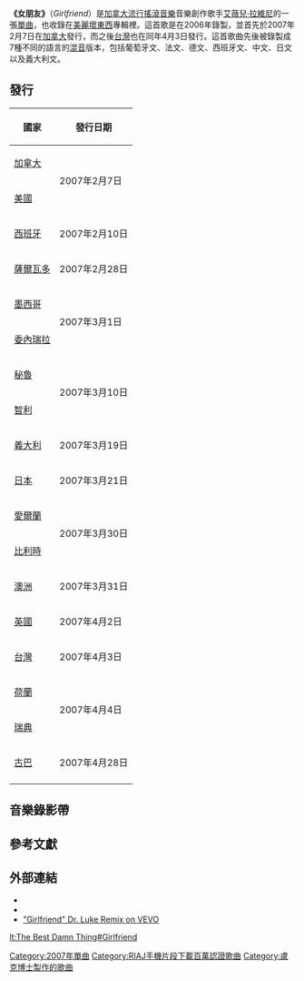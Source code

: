 {{noteTA
|G1=Show
|G2=Music
|G3=Avril Lavigne
}}
{{Infobox song
| name       = 女朋友
| original_name = Girlfriend
| language = en
| cover      = 
| alt        =
| border     = yes
| type       = single
| artist     = [[艾薇儿·拉维尼|艾薇儿·拉维尼]]
| album      = [[美丽坏东西_(专辑)|美丽坏东西]]
| B-side     = 《孤单》
| released   = {{Start date|2007|02|27|df=yes}}
| format     = {{flatlist|
* [[CD_single|CD single]]
* [[Music_download|digital download]]
* [[maxi_single|maxi single]]
}}
| recorded   = 2006年
| studio     =
| venue      =
| genre      = {{hlist|[[流行朋克|流行朋克]]{{r|starpulse|digitalspy|rebild}}|[[power_pop|power pop]]{{r|rebild}}}}
| length     = {{Duration|m=3|s=37}} {{Small|(album version)}} <br /> {{Duration|m=3|s=25}} {{Small|(Dr. Luke Remix)}}
| label      = {{flatlist|
* [[RCA_Records|RCA]]
* [[Columbia_Records|Columbia]]
}}
| writer     = {{flatlist|
* Avril Lavigne
* {{nowrap|[[Dr._Luke|Lukasz Gottwald]]}}
}}
| producer   = {{flatlist|
* [[Dr._Luke|Dr. Luke]]
* Matt Beckley
* [[Steven_Wolf|Steven Wolf]]
}}
| prev_title = [[Keep_Holding_On|Keep Holding On]]
| prev_year  = 2006
| next_title = [[When_You're_Gone_(Avril_Lavigne_song)|When You're Gone]]
| next_year  = 2007
| misc       = {{Extra album cover
 | header  = Dr. Luke Remix
 | type    = single
 | cover   = <!-- 檔案不存在 Avril Lavigne - Girlfriend (Dr. Luke Remix).jpg ，可從英文維基百科取得 -->
 | border  = yes
 | alt     =
 | caption =
}}
}}
'''《女朋友》'''（''Girlfriend''）是[[加拿大|加拿大]][[流行搖滾|流行搖滾音樂]]音樂創作歌手[[艾薇兒·拉維尼|艾薇兒·拉維尼]]的一張[[單曲|單曲]]，也收錄在[[美麗壞東西|美麗壞東西]]專輯裡。這首歌是在2006年錄製，並首先於2007年2月7日在[[加拿大|加拿大]]發行，而之後[[中華民國|台灣]]也在同年4月3日發行。這首歌曲先後被錄製成7種不同的語言的[[混音|混音]]版本，包括葡萄牙文、法文、德文、西班牙文、中文、日文以及義大利文。
==發行==
{| class="wikitable" 
|-
! 國家
! 發行日期
|-
| [[加拿大|加拿大]]
| rowspan="2" |2007年2月7日
|-
| [[美國|美國]]
|-
| [[西班牙|西班牙]]
| 2007年2月10日
|-
| [[薩爾瓦多|薩爾瓦多]]
| 2007年2月28日
|-
| [[墨西哥|墨西哥]]
| rowspan="2" |2007年3月1日
|-
| [[委內瑞拉|委內瑞拉]]
|-
| [[秘魯|秘魯]]
| rowspan="2" |2007年3月10日
|-
| [[智利|智利]]
|-
| [[義大利|義大利]]
| 2007年3月19日
|-
| [[日本|日本]]
| 2007年3月21日
|-
| [[愛爾蘭共和國|愛爾蘭]]
| rowspan="2" |2007年3月30日
|-
| [[比利時|比利時]]
|-
| [[澳洲|澳洲]]
| 2007年3月31日
|-
| [[英國|英國]]
| 2007年4月2日
|-
| [[中華民國|台灣]]
| 2007年4月3日
|-
| [[荷蘭|荷蘭]]
| rowspan="2" |2007年4月4日
|-
| [[瑞典|瑞典]]
|-
| [[古巴|古巴]]
| 2007年4月28日
|-
|}

==音樂錄影帶==

==參考文獻==
<references/>

==外部連結==
* {{youtube|Bg59q4puhmg|官方音樂錄影帶}}
* {{MetroLyrics song|avril-lavigne|girlfriend}}<!-- Licensed lyrics provider -->
* [http://www.vevo.com/watch/avril-lavigne/girlfriend/USRV80700198 "Girlfriend" Dr. Luke Remix on VEVO]{{Wayback|url=http://www.vevo.com/watch/avril-lavigne/girlfriend/USRV80700198 |date=20150926161858 }}

{{艾薇儿·拉维尼}}
{{艾薇儿·拉维尼歌曲}}

{{DEFAULTSORT:Girlfriend}}
[[Category:2007年單曲|Category:2007年單曲]]
[[Category:RIAJ手機片段下載百萬認證歌曲|Category:RIAJ手機片段下載百萬認證歌曲]]
[[Category:盧克博士製作的歌曲|Category:盧克博士製作的歌曲]]


[[lt:The_Best_Damn_Thing#Girlfriend|lt:The Best Damn Thing#Girlfriend]]